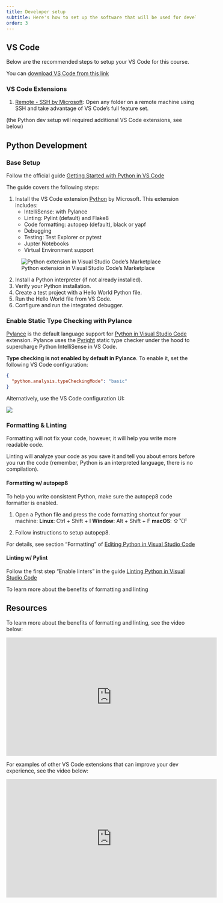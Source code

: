 ```yaml
---
title: Developer setup
subtitle: Here's how to set up the software that will be used for development during the course.
order: 3
---
```


## VS Code

Below are the recommended steps to setup your VS Code for this course.

You can [download VS Code from this link](https://code.visualstudio.com/Download)

### VS Code Extensions

1. [Remote - SSH by Microsoft](https://marketplace.visualstudio.com/items?itemName=ms-vscode-remote.remote-ssh): Open any folder on a remote machine using SSH and take advantage of VS Code's full feature set.

(the Python dev setup will required additional VS Code extensions, see below)

## Python Development

### Base Setup

Follow the official guide [Getting Started with Python in VS Code](https://code.visualstudio.com/docs/python/python-tutorial)

The guide covers the following steps:

1. Install the VS Code extension [Python](https://marketplace.visualstudio.com/items?itemName=ms-python.python) by Microsoft. This extension includes:
	- IntelliSense: with Pylance
	- Linting: Pylint (default) and Flake8
	- Code formatting: autopep (default), black or yapf
	- Debugging
	- Testing: Test Explorer or pytest
	- Jupter Notebooks
	- Virtual Environment support
	
![Python extension in Visual Studio Code's Marketplace](../assets/1-Pasted%20image%2020220121010400.png)

2. Install a Python interpreter (if not already installed).
3. Verify your Python installation.
4. Create a test project with a Hello World Python file.
5. Run the Hello World file from VS Code.
6. Configure and run the integrated debugger.

### Enable Static Type Checking with Pylance

[Pylance](https://marketplace.visualstudio.com/items?itemName=ms-python.vscode-pylance) is the default language support for [Python in Visual Studio Code](https://marketplace.visualstudio.com/items?itemName=ms-python.python) extension. Pylance uses the [Pyright](https://github.com/microsoft/pyright) static type checker under the hood to supercharge Python IntelliSense in VS Code.

**Type checking is not enabled by default in Pylance**. To enable it, set the following VS Code configuration:

```json
{
  "python.analysis.typeCheckingMode": "basic"
}
```

Alternatively, use the VS Code configuration UI:


![](../assets/python-pylance-type-check.png)


### Formatting & Linting 
Formatting will not fix your code, however, it will help you write more readable code.

Linting will analyze your code as you save it and tell you about errors before you run the code (remember, Python is an interpreted language, there is no compilation).


#### Formatting w/ autopep8

To help you write consistent Python, make sure the autopep8 code formatter is enabled.

1. Open a Python file and press the code formatting shortcut for your machine:
	**Linux**: Ctrl + Shift + I
	**Window**: Alt + Shift + F
	**macOS**: ⇧⌥F

2. Follow instructions to setup autopep8.

For details, see section "Formatting" of [Editing Python in Visual Studio Code](https://code.visualstudio.com/docs/python/editing)

#### Linting w/ Pylint

Follow the first step "Enable linters" in the guide [Linting Python in Visual Studio Code](https://code.visualstudio.com/docs/python/linting)

To learn more about the benefits of formatting and linting


## Resources

To learn more about the benefits of formatting and linting, see the video below:

<iframe width="560" height="315" src="https://www.youtube.com/embed/P1B0ytn6VPU" title="YouTube video player" frameborder="0" allow="accelerometer; autoplay; clipboard-write; encrypted-media; gyroscope; picture-in-picture" allowfullscreen></iframe>

For examples of other VS Code extensions that can improve your dev experience, see the video below:

<iframe width="560" height="315" src="https://www.youtube.com/embed/Z3i04RoI9Fk" title="YouTube video player" frameborder="0" allow="accelerometer; autoplay; clipboard-write; encrypted-media; gyroscope; picture-in-picture" allowfullscreen></iframe>
